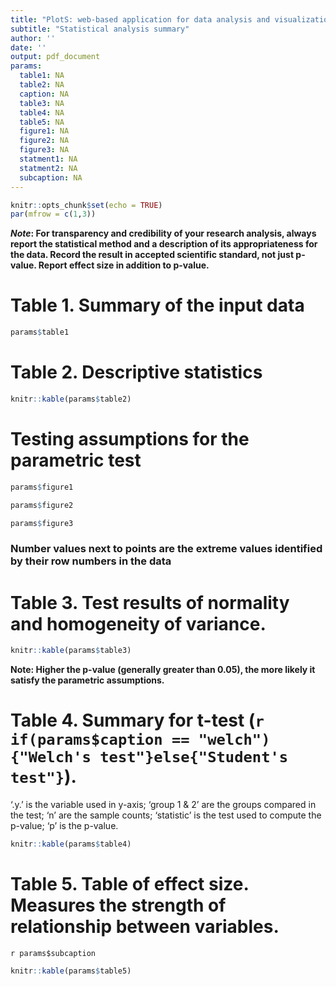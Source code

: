 ```yaml
---
title: "PlotS: web-based application for data analysis and visualization"
subtitle: "Statistical analysis summary"
author: ''
date: ''
output: pdf_document
params:
  table1: NA
  table2: NA
  caption: NA
  table3: NA
  table4: NA
  table5: NA
  figure1: NA
  figure2: NA
  figure3: NA
  statment1: NA
  statment2: NA
  subcaption: NA
---
```

```r
knitr::opts_chunk$set(echo = TRUE)
par(mfrow = c(1,3))
```

**_Note_: For transparency and credibility of your research analysis, always report the statistical method and a description of its appropriateness for the data. Record the result in accepted scientific standard, not just p-value. Report effect size in addition to p-value.** 


# Table 1. Summary of the input data
```r
params$table1
```
# Table 2. Descriptive statistics
```r
knitr::kable(params$table2)
```

# Testing assumptions for the parametric test
```r
params$figure1

params$figure2

params$figure3

```


### Number values next to points are the extreme values identified by their row numbers in the data




# Table 3. Test results of normality and homogeneity of variance.
```r
knitr::kable(params$table3)
```


**Note: Higher the p-value (generally greater than 0.05), the more likely it satisfy the parametric assumptions.**


# Table 4. Summary for t-test (`r if(params$caption == "welch"){"Welch's test"}else{"Student's test"} `).


'.y.' is the variable used in y-axis; 'group 1 & 2' are the groups compared in the test; 'n' are the sample counts; 'statistic' is the test used to compute the p-value; 'p' is the p-value.
```r
knitr::kable(params$table4)
```

# Table 5. Table of effect size. Measures the strength of relationship between variables.

<!-- Effect size computed using Cohen's d. -->
`r params$subcaption`
```r
knitr::kable(params$table5)

```


